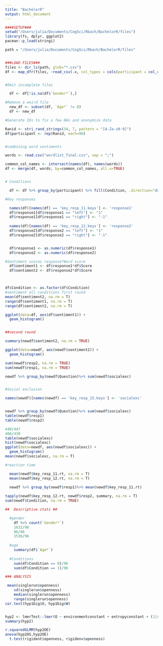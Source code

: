```yaml
---
title: "BachelorR"
output: html_document
---
```


```r

####SETUP###
setwd("/Users/julia/Documents/CogSci/Rbach/BachelorR/files")
library(fs, dplyr, ggplot2)
pacman::p_load(stringi)

path = "/Users/julia/Documents/CogSci/Rbach/BachelorR/files"


###LOAD FILES###
files <- dir_ls(path, glob="*.csv")
df <- map_dfr(files, ~read_csv(.x, col_types = cols(participant = col_character())))


#Omit incomplete files

  df <- df[!is.na(df$`Gender*`),]  

#Remove a weird file
  new_df <- subset(df, `Age*` != 8)
  df <- new_df

#Generate IDs to fix a few NAs and anonymize data

Ranid <- stri_rand_strings(34, 7, pattern = "[A-Za-z0-9]")
df$participant <- rep(Ranid, each=96)


#combining word sentiments

words <- read.csv("wordlist_final.csv", sep = ";")

common_col_names <- intersect(names(df), names(words))
df <- merge(df, words, by=common_col_names, all.x=TRUE)


# Conditions 

  df <- df %>% group_by(participant) %>% fill(Condition, .direction="downup")

#Key responses

  names(df)[names(df) == 'key_resp_11.keys'] <- 'response1'
  df$response1[df$response1 == "left"] <- "1"
  df$response1[df$response1 == "right"] <- "-1"
  
  names(df)[names(df) == 'key_resp_12.keys'] <- 'response2'
  df$response2[df$response2 == "left"] <- "1"
  df$response2[df$response2 == "right"] <- "-1"


  df$response1 <- as.numeric(df$response1)
  df$response2 <- as.numeric(df$response2)

#Sentiment scores response*Word score
  df$sentiment1 <- df$response1*df$Score
  df$sentiment2 <- df$response2*df$Score



df$Condition <- as.factor(df$Condition)
#sentiment all conditions first round
mean(df$sentiment2, na.rm = T)
range(df$sentiment1, na.rm = T)
range(df$sentiment2, na.rm = T)

ggplot(data=df, aes(df$sentiment1)) + 
  geom_histogram()


##second round 

summary(newdf$sentiment2, na.rm = TRUE)

ggplot(data=newdf, aes(newdf$sentiment2)) + 
  geom_histogram()

sum(newdf$resp2, na.rm = TRUE)
sum(newdf$resp1, na.rm = TRUE)

newdf %>% group_by(newdf$Question)%>% sum(newdf$socialexc)


#Social exclusion

names(newdf)[names(newdf) == 'key_resp_15.keys'] <- 'socialexc'


newdf %>% group_by(newdf$Question)%>% sum(newdf$socialexc)
table(newdf$resp1) 
table(newdf$resp2) 

449/447
466/430
table(newdf$socialexc)
hist(newdf$socialexc)
ggplot(data=newdf, aes(newdf$socialexc)) + 
  geom_histogram()
mean(newdf$socialexc, na.rm = T)

#reaction time

  mean(newdf$key_resp_11.rt, na.rm = T)
  mean(newdf$key_resp_12.rt, na.rm = T)
  
  newdf %>% group_by(newdf$resp1)%>% mean(newdf$key_resp_11.rt)

tapply(newdf$key_resp_12.rt, newdf$resp2, summary, na.rm = T)
sum(newdf$Condition, na.rm = TRUE)


```



```r
##  Descriptive stats ##

  #gender
    df %>% count(`Gender*`)
    1632/96
    96/96
    1536/96
  
  #age
    summary(df$`Age*`)
  
  #Conditions
    sum(df$Condition == 0)/96
    sum(df$Condition == 1)/96

```

```r

### ANALYSIS 

 mean(singlerun$openness)
    sd(singlerun$openness)
    median(singlerun$openness)
    range(singlerun$openness)
cor.test(hyp1big$O, hyp1big$W)


hyp2 <- lmerTest::lmer(O ~ environmentconstant + entropyconstant + (1|run), data = change)
summary(hyp2)

r.squaredGLMM(hyp2OE)
anova(hyp2OS,hyp2OE)
  t.test(rigident$openness, rigidenv$openness)

```

